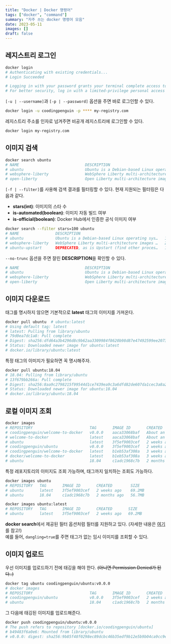 ```yaml
---
title: "Docker | Docker 명령어"
tags: ["docker", "command"]
summary: "자주 쓰는 docker 명령어 모음"
date: 2023-05-11
images: []
draft: false
---
```


<TOCInline toc={props.toc}/>

## 레지스트리 로그인

```bash
docker login
# Authenticating with existing credentials...
# Login Succeeded

# Logging in with your password grants your terminal complete access to your account.
# For better security, log in with a limited-privilege personal access token. Learn more at https://docs.docker.com/go/access-tokens/
```

`[-u | --username]`과 `[-p | --password]` 옵션을 주면 바로 로그인할 수 있다.

```bash
docker login -u coodingpenguin -p **** my-registry.com
```

레지스트리 주소를 인자로 넘겨주면 비공개 레지스트리에 로그인할 수 있다.

```bash
docker login my-registry.com
```

## 이미지 검색

```bash
docker search ubuntu
# NAME                             DESCRIPTION                                      STARS     OFFICIAL   AUTOMATED
# ubuntu                           Ubuntu is a Debian-based Linux operating sys…   15952     [OK]
# websphere-liberty                WebSphere Liberty multi-architecture images …   294       [OK]
# open-liberty                     Open Liberty multi-architecture images based…   59        [OK]
```

`[-f | --filter]`를 사용해 검색 결과를 필터링할 수 있다. 현재 지원되는 필터링은 다음과 같다.

- **stars(int)**: 이미지의 스타 수
- **is-automated(boolean)**: 이미지 자동 빌드 여부
- **is-official(boolean)**: Docker Hub에서 인증한 공식 이미지 여부

```bash
docker search --filter stars=100 ubuntu
# NAME                DESCRIPTION                                      STARS     OFFICIAL   AUTOMATED
# ubuntu              Ubuntu is a Debian-based Linux operating sys…   15952     [OK]
# websphere-liberty   WebSphere Liberty multi-architecture images …   294       [OK]
# ubuntu-upstart      DEPRECATED, as is Upstart (find other proces…   114       [OK]
```

`--no-trunc` 옵션을 주면 잘린 **DESCRIPTION**을 확인할 수 있다.

```bash
# NAME                             DESCRIPTION                                                                                            STARS     OFFICIAL   AUTOMATED
# ubuntu                           Ubuntu is a Debian-based Linux operating system based on free software.                                15952     [OK]
# websphere-liberty                WebSphere Liberty multi-architecture images based on Ubuntu 18.04                                      294       [OK]
# open-liberty                     Open Liberty multi-architecture images based on Ubuntu 18.04                                           59        [OK]
```

## 이미지 다운로드

태그를 명시하지 않으면 기본적으로 **latest** 태그의 이미지를 가져온다.

```bash
docker pull ubuntu  # ubuntu:latest
# Using default tag: latest
# latest: Pulling from library/ubuntu
# 79d0ea7dc1a8: Pull complete
# Digest: sha256:dfd64a3b4296d8c9b62aa3309984f8620b98d87e47492599ee20739e8eb54fbf
# Status: Downloaded newer image for ubuntu:latest
# docker.io/library/ubuntu:latest
```

특정 태그의 이미지가 필요하면 꼭 명시해주자.

```bash
docker pull ubuntu:18.04
# 18.04: Pulling from library/ubuntu
# 13f679bb266a: Pull complete
# Digest: sha256:8aa9c2798215f99544d1ce7439ea9c3a6dfd82de607da1cec3a8a2fae005931b
# Status: Downloaded newer image for ubuntu:18.04
# docker.io/library/ubuntu:18.04
```

## 로컬 이미지 조회

```bash
docker images
# REPOSITORY                         TAG       IMAGE ID       CREATED             SIZE
# coodingpenguin/welcome-to-docker   v0.0.0    aaca33068baf   About an hour ago   237MB
# welcome-to-docker                  latest    aaca33068baf   About an hour ago   237MB
# ubuntu                             latest    3f5ef9003cef   2 weeks ago         69.2MB
# coodingpenguin/ubuntu              v0.0.0    3f5ef9003cef   2 weeks ago         69.2MB
# coodingpenguin/welcome-to-docker   latest    b1eb53af308a   3 weeks ago         13.6MB
# docker/welcome-to-docker           latest    b1eb53af308a   3 weeks ago         13.6MB
# ubuntu                             18.04     c1adc1968c7b   2 months ago        56.7MB
```

특정 레포지토리의 이미지도 조회 가능하며, 태그까지 일치하는 조회도 가능하다.

```bash
docker images ubuntu
# REPOSITORY   TAG       IMAGE ID       CREATED        SIZE
# ubuntu       latest    3f5ef9003cef   2 weeks ago    69.2MB
# ubuntu       18.04     c1adc1968c7b   2 months ago   56.7MB

docker images ubuntu:latest
# REPOSITORY   TAG       IMAGE ID       CREATED       SIZE
# ubuntu       latest    3f5ef9003cef   2 weeks ago   69.2MB
```

**docker search**에서 제공된 필터 옵션처럼 필터를 지원하고 있다. (자세한 내용은 [여기](https://docs.docker.com/engine/reference/commandline/images/#filter)를 참고!)  
예를 들어, `dangling=true`를 주면 태그가 없는 임시 이미지를 조회할 수 있다.

## 이미지 업로드

우선 이미지를 업로드하기 전에 태깅을 해야 한다. ~~(아니면 Permission Denied가 된다..)~~

```bash
docker tag ubuntu coodingpenguin/ubuntu:v0.0.0
# docker images
# REPOSITORY                         TAG       IMAGE ID       CREATED             SIZE
# coodingpenguin/ubuntu              v0.0.0    3f5ef9003cef   2 weeks ago         69.2MB
# ubuntu                             18.04     c1adc1968c7b   2 months ago        56.7MB
```

그 다음에 태깅된 이미지를 업로드해준다.

```bash
docker push coodingpenguin/ubuntu:v0.0.0
# The push refers to repository [docker.io/coodingpenguin/ubuntu]
# b49483f6a0e6: Mounted from library/ubuntu
# v0.0.0: digest: sha256:9b85f48f0298ec89dcbc46b35edf9b12e5b9b04ca9cc9ea063968933ddba6adf size: 529
```
